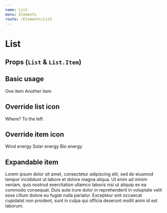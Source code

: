 ```yaml
---
name: List
menu: Elements
route: /Elements/List
---
```



# List

## Props (`List` & `List.Item`)
<PropsTable of={List} />

## Basic usage
<Playground wrapper={Wrapper}>
  <List>
    <List.Item>One item</List.Item>
    <List.Item>Another item</List.Item>
  </List>
</Playground>

## Override list icon
<Playground wrapper={Wrapper}>
  <List icon="arrow-left">
    <List.Item>Where?</List.Item>
    <List.Item>To the left</List.Item>
  </List>
</Playground>

## Override item icon
<Playground wrapper={Wrapper}>
  <List icon="windmill">
    <List.Item>Wind energy</List.Item>
    <List.Item icon="sun">Solar energy</List.Item>
    <List.Item icon="bio">Bio energy</List.Item>
  </List>
</Playground>

## Expandable item
<Playground wrapper={Wrapper}>
  <List>
    <List.ExpandableItem title="Click me to see the body">
      Lorem ipsum dolor sit amet, consectetur adipiscing elit, sed do eiusmod tempor incididunt ut labore et dolore magna aliqua.
      Ut enim ad minim veniam, quis nostrud exercitation ullamco laboris nisi ut aliquip ex ea commodo consequat.
      Duis aute irure dolor in reprehenderit in voluptate velit esse cillum dolore eu fugiat nulla pariatur.
      Excepteur sint occaecat cupidatat non proident, sunt in culpa qui officia deserunt mollit anim id est laborum.
    </List.ExpandableItem>
  </List>
</Playground>
